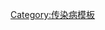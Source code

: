 {{Navbox
| name  = Arthropod infestations
| title = 由[[节肢动物]]感染引起的疾病（[[ICD-10 第一章：某些传染病和寄生虫病|B85–B89]]，[[List of ICD-9 codes 001–139: infectious and parasitic diseases|132–134]]）
| state = {{{state|autocollapse}}}
| listclass = hlist



| group1 = [[昆虫纲]]
|  list1 = {{Navbox subgroup


| group1 = [[蝨毛目]]
| list1  =
* [[頭蝨]]（[[頭蝨感染]]）
* [[体虱]]（{{tsl|en|Pediculosis corporis|體蝨感染}}）
* [[陰蝨]]（{{tsl|en|Pediculosis pubis|陰蝨感染}}）

| group2 = [[半翅目]]
| list2  =
* [[臭虫科]]（Cimicosis）

| group3 = [[雙翅目]]
|  list3 =
* {{tsl|en|Dermatobia hominis|人皮蝇}} / {{tsl|en|Cordylobia anthropophaga|盾波蠅}} / {{tsl|en|Cochliomyia hominivorax|螺旋锥蝇}}（[[蠅蛆病]]）

| group4 = [[跳蚤|蚤目]]
|  list4 =
* [[穿皮潛蚤]]（[[沙蚤病]]）

}}

| group2 = [[蛛形纲]]
|  list2 = {{Navbox subgroup


| group1 = [[螨|螨形总目]]<br>[[毛囊蟲病]]
| list1  =
* [[恙蟎目]]：''{{tsl|en|Trombicula|秋恙蟲屬}}''
* {{tsl|en|Trombiculosis|恙螨皮炎}}
* {{tsl|en|Chigger bite||Chigger bite}}
* ''{{tsl|en|Demodex brevis||Demodex brevis}} / [[毛囊蠕形蟎|Demodex folliculorum]]''
* {{tsl|en|Demodicosis||Demodicosis}}
* {{tsl|en|Demodex mite bite||Demodex mite bite}}
* ''{{tsl|en|Pyemotes herfsi||Pyemotes herfsi}}''
* ''{{tsl|en|Cheyletiella||Cheyletiella}}''
* {{tsl|en|Cheyletiella||Cheyletiellosis}}
* [[疥蟎目]]：[[疥疮]]
* {{tsl|en|Sarcoptes scabiei||Sarcoptes scabiei}}

* ''{{tsl|en|Dermanyssus gallinae||Dermanyssus gallinae}}''
* ''{{tsl|en|Liponyssoides sanguineus||Liponyssoides sanguineus}}''

| group2 = [[寄蟎總目]]
| list2  =
* [[蜱|真蜱目]]：{{tsl|en|Tick infestation||Tick infestation}}

}}

| group3 = [[甲壳亚门]]
| list3  = {{Navbox subgroup


| group1 = [[舌形動物類|舌形亚纲]]
| list1  =
* ''{{tsl|en|Linguatula serrata||Linguatula serrata}}''
* {{tsl|en|Linguatulosis||Linguatulosis}}
* ''{{tsl|en|Porocephalus crotali||Porocephalus crotali}}'' / ''{{tsl|en|Armillifer armillatus||Armillifer armillatus}}''
* {{tsl|en|Porocephaliasis||Porocephaliasis}}

}}
| belowstyle = background: transparent; padding: 0px;
| below = {{Infestation navs}}
}}<noinclude>
{{collapsible option}}
[[Category:传染病模板]]</noinclude>